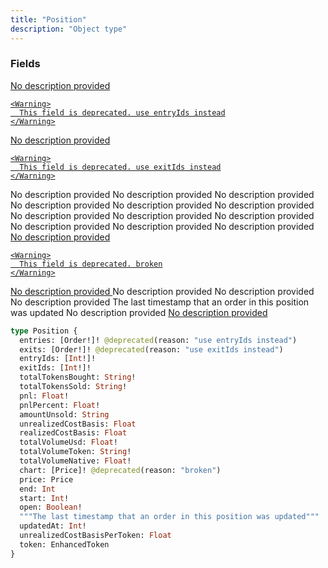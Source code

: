 ```yaml
---
title: "Position"
description: "Object type"
---
```


### Fields

<a href="/api-reference/types/order">
  <ResponseField name="entries" type="[Order!]!" required>
    No description provided
    
    <Warning>
      This field is deprecated. use entryIds instead
    </Warning>
  </ResponseField>
</a>

<a href="/api-reference/types/order">
  <ResponseField name="exits" type="[Order!]!" required>
    No description provided
    
    <Warning>
      This field is deprecated. use exitIds instead
    </Warning>
  </ResponseField>
</a>

<ResponseField name="entryIds" type="[Int!]!" required>
  No description provided
</ResponseField>

<ResponseField name="exitIds" type="[Int!]!" required>
  No description provided
</ResponseField>

<ResponseField name="totalTokensBought" type="String!" required>
  No description provided
</ResponseField>

<ResponseField name="totalTokensSold" type="String!" required>
  No description provided
</ResponseField>

<ResponseField name="pnl" type="Float!" required>
  No description provided
</ResponseField>

<ResponseField name="pnlPercent" type="Float!" required>
  No description provided
</ResponseField>

<ResponseField name="amountUnsold" type="String">
  No description provided
</ResponseField>

<ResponseField name="unrealizedCostBasis" type="Float">
  No description provided
</ResponseField>

<ResponseField name="realizedCostBasis" type="Float">
  No description provided
</ResponseField>

<ResponseField name="totalVolumeUsd" type="Float!" required>
  No description provided
</ResponseField>

<ResponseField name="totalVolumeToken" type="String!" required>
  No description provided
</ResponseField>

<ResponseField name="totalVolumeNative" type="Float!" required>
  No description provided
</ResponseField>

<a href="/api-reference/types/price">
  <ResponseField name="chart" type="[Price]!" required>
    No description provided
    
    <Warning>
      This field is deprecated. broken
    </Warning>
  </ResponseField>
</a>

<a href="/api-reference/types/price">
  <ResponseField name="price" type="Price">
    No description provided
  </ResponseField>
</a>

<ResponseField name="end" type="Int">
  No description provided
</ResponseField>

<ResponseField name="start" type="Int!" required>
  No description provided
</ResponseField>

<ResponseField name="open" type="Boolean!" required>
  No description provided
</ResponseField>

<ResponseField name="updatedAt" type="Int!" required>
  The last timestamp that an order in this position was updated
</ResponseField>

<ResponseField name="unrealizedCostBasisPerToken" type="Float">
  No description provided
</ResponseField>

<a href="/api-reference/types/enhancedtoken">
  <ResponseField name="token" type="EnhancedToken">
    No description provided
  </ResponseField>
</a>


```graphql Position
type Position {
  entries: [Order!]! @deprecated(reason: "use entryIds instead")
  exits: [Order!]! @deprecated(reason: "use exitIds instead")
  entryIds: [Int!]!
  exitIds: [Int!]!
  totalTokensBought: String!
  totalTokensSold: String!
  pnl: Float!
  pnlPercent: Float!
  amountUnsold: String
  unrealizedCostBasis: Float
  realizedCostBasis: Float
  totalVolumeUsd: Float!
  totalVolumeToken: String!
  totalVolumeNative: Float!
  chart: [Price]! @deprecated(reason: "broken")
  price: Price
  end: Int
  start: Int!
  open: Boolean!
  """The last timestamp that an order in this position was updated"""
  updatedAt: Int!
  unrealizedCostBasisPerToken: Float
  token: EnhancedToken
}
```
